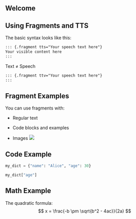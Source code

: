 ## Welcome

::: {.fragment ttv="Welcome to this guide on using ChalkTalk. As you can see, ChalkTalk allows you to convert text to engaging presentations, with audio, animated slides, and video avatars."}
:::

## Using Fragments and TTS

::: {.fragment tts="Here's the basic syntax for ChalkTalk. You initiate a div with the class 'fragment' and then you include your speech text in the tts attribute."}
The basic syntax looks like this:
```markdown
::: {.fragment tts="Your speech text here"}
Your visible content here
:::
```
:::

::: {.fragment tts="The speech text can be different from the displayed text!"}
Text ≠ Speech
:::

::: {.fragment tts="For videos, you use the TTV attribute instead of TTS."}

```markdown
::: {.fragment ttv="Your speech text here"}
:::
```

:::

## Fragment Examples

::: {.fragment tts="You can use fragments with different types of content"}
You can use fragments with:
:::

::: {.fragment tts="Regular text and paragraphs"}
- Regular text
:::

::: {.fragment tts="Code blocks and examples. This is kind of our target use case at the moment."}
- Code blocks and examples
:::

::: {.fragment tts="And you can add images, like this one of a cat"}
- Images
![](https://placecats.com/300/200)
:::

## Code Example

::: {.fragment tts="Here, we add text to speech to a code block. The Python code below defines a dictionary with a key-value pair."}

```python
my_dict = {"name": "Alice", "age": 30}
```
:::

::: {.fragment tts="We can access the value associated with the key `age`. Note that the code can actually be executed when you render the slide."}
```python
my_dict["age"]
```
:::

## Math Example

::: {.fragment tts="You can even add text to speech to mathematical equations. For example, here's the quadratic formula. Do you remember how to use it?"}

The quadratic formula:
$$ x = \frac{-b \pm \sqrt{b^2 - 4ac}}{2a} $$
:::


::: {.fragment tts="That's it for now. Enjoy the tool!"}
:::
